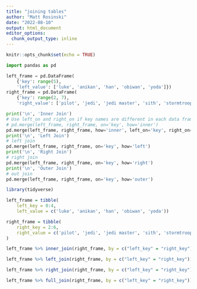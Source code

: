 ```yaml
---
title: "joining tables"
author: "Matt Rosinski"
date: "2022-08-10"
output: html_document
editor_options: 
  chunk_output_type: inline
---
```


```r
knitr::opts_chunk$set(echo = TRUE)
```

```python
import pandas as pd

left_frame = pd.DataFrame(
    {'key': range(5),
    'left_value': ['luke', 'anikan', 'han', 'obiwan', 'yoda']})
right_frame = pd.DataFrame(
    {'key': range(2, 7),
    'right_value': ['pilot', 'jedi', 'jedi master', 'sith', 'stormtrooper']})

print('\n', 'Inner Join')
# Use left_on and right_on if key names are different in each data frame
# pd.merge(left_frame, right_frame, on='key', how='inner')
pd.merge(left_frame, right_frame, how='inner', left_on='key', right_on='key')
print('\n', 'Left Join')
# left join
pd.merge(left_frame, right_frame, on='key', how='left')
print('\n', 'Right Join')
# right join
pd.merge(left_frame, right_frame, on='key', how='right')
print('\n', 'Outer Join')
# out join
pd.merge(left_frame, right_frame, on='key', how='outer')

```

```r
library(tidyverse)

left_frame = tibble(
    left_key = 0:4,
    left_value = c('luke', 'anikan', 'han', 'obiwan', 'yoda'))

right_frame = tibble(
    right_key = 2:6,
    right_value = c('pilot', 'jedi', 'jedi master', 'sith', 'stormtrooper')
)

left_frame %>% inner_join(right_frame, by = c("left_key" = "right_key"))

left_frame %>% left_join(right_frame, by = c("left_key" = "right_key"))

left_frame %>% right_join(right_frame, by = c("left_key" = "right_key"))

left_frame %>% full_join(right_frame, by = c("left_key" = "right_key"))

```

